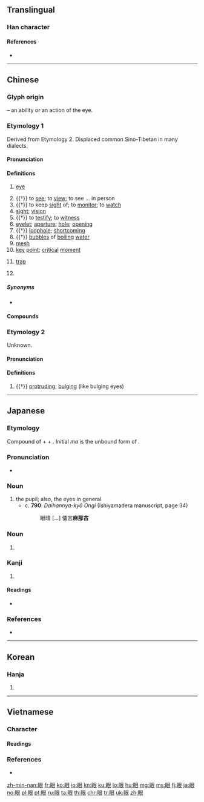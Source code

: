 {{character info/new}}
{{also|眠}}
==Translingual==

===Han character===
{{Han char|rn=109|rad=目|as=06|sn=11|four=67032|canj=BUAV|ids=⿰目艮}}

====References====
* {{Han ref|kx=0807.110|dkj=23318|dj=1222.260|hdz=42488.040|uh=773C|ud=30524|bh=B2B4|bd=45748}}

----

==Chinese==
{{zh-forms}}

===Glyph origin===
{{Han etym}}
{{Han compound|目|艮|t1=eye|ls=psc|c1=s|c2=p}} – an ability or an action of the eye.

===Etymology 1===
Derived from Etymology 2. Displaced common Sino-Tibetan {{och-l|目|eye}} in many dialects.

====Pronunciation====
{{zh-pron
|m=yǎn
|c=ngaan5
|h=pfs=ngién
|j=nie2
|md=ngāng
|mn=gán/xm,tp,kh,lk,sx,hc,tc:géng/tn,yl,tc:kéng/qz:ngúi/km:ngái/zz:kán
|mn_note=gán - literary; géng/kéng/ngúi/ngái/kán - vernacular (limited to {{zh-l|龍眼|tr=-}})
|w=3nge
|mc=y
|oc=2,y
|cat=n,v,cls
}}

====Definitions====
{{zh-hanzi}}

# [[eye]] {{zh-mw|隻|雙}}
#: {{zh-also|目}}
# {{†}} to [[see]]; to [[view]]; to see ... in person
# {{†}} to keep [[sight]] of; to [[monitor]]; to [[watch]]
# [[sight]]; [[vision]]
# {{†}} to [[testify]]; to [[witness]]
# [[eyelet]]; [[aperture]]; [[hole]]; [[opening]]
# {{†}} [[loophole]]; [[shortcoming]]
# {{†}} [[bubble]]s of [[boiling]] [[water]]
# [[mesh]]
# [[key]] [[point]]; [[critical]] [[moment]]
# {{lb|zh|Go}} [[trap]]
# {{zh-classifier|[[spring]]s, [[well]]s and [[ponds]]}}

=====Synonyms=====
* {{sense|eye}}
{{zh-dial|眼睛}}

====Compounds====
{{zh-der|眼鏡|眼睛|眼眉|眼角|眼淚|眼光|親眼|瞇眼|礙眼|擠眼|瞪眼|眼生|眼熟|肚臍眼|網眼|針眼|眼兒|屁眼|耳朵眼|節骨眼|泉眼|炮眼|眼球|眼珠|眼線|眼子|眼看|眼力|耀眼|顯眼|眼花|眼神|冷眼|眼科|眼睫毛|一眼|上眼|乖眼|俗眼|做眼|側眼|偷眼|傻眼|入眼|兩眼|具眼|凌眼|凡眼|到眼|刺眼|卯眼|另眼|合眼|唼眼|喂眼|圓眼|夜眼|天眼|媚眼|字眼|害眼|對眼|展眼|岔眼|巨眼|差眼|帶眼|心眼|惹眼|慧眼|懂眼|手眼|扎眼|打眼|抬眼|拙眼|招眼|挑眼|掉眼|掛眼|揜眼|搶眼|放眼|斜眼|斬眼|明眼|星眼|暖眼|杏眼|板眼|柳眼|格眼|榜眼|榫眼|正眼|氣眼|法眼|洗眼|淚眼|溝眼|滿眼|火眼|烘眼|照眼|牛眼|牢眼|現眼|生眼|當眼|白眼|眉眼|眕眼|眨眼|眼下|眼前|眼同|眼圈|眼壓|眼大|眼孔|眼尖|眼屎|眼岔|眼底|眼庫|眼影|眼慢|眼拙|眼挫|眼暈|眼格|眼梢|眼毒|眼泡|眼波|眼熱|眼界|眼白|眼皮|眼目|眼眵|眼眶|眼眸|眼瞼|眼福|眼穿|眼窩|眼簾|眼紅|眼罩|眼翳|眼腦|眼色|眼蟲|眼袋|眼裡|眼語|眼跳|眼辨|眼離|眼餳|眼饞|眼高|眼點|睃眼|睜眼|睡眼|瞎眼|瞥眼|砂眼|破眼|突眼|窗眼|筍眼|紅眼|繡眼|肉眼|腰眼|舉眼|芽眼|著眼|蟲眼|裂眼|複眼|覷眼|觸眼|詞眼|詩眼|話眼|豎眼|費眼|賊眼|賣眼|走眼|起眼|轉眼|迷眼|過眼|醉眼|醒眼|錯眼|鎗眼|閉眼|開眼|閤眼|闔眼|雞眼|電眼|露眼|青眼|順眼|頭眼|飛眼|養眼|餳眼|馬眼|高眼|鬥眼|魚眼|鳳眼|麂眼|點眼|龍眼|一晃眼|一眨眼|一轉眼|三角眼|下死眼|不上眼|不住眼|不入眼|不對眼|不挂眼|不眨眼|不落眼|不起眼|不錯眼|不開眼|不離眼|不順眼|丟眼色|丹鳳眼|乜斜眼|乾眼症|乾瞪眼|二五眼|五眼雞|亮眼人|估著眼|佛眼兒|使眼色|做眉眼|做眼色|光著眼|入眼貨|兩瞪眼|冷眼人|勢利眼|千里眼|半開眼|反眼猴|合板眼|單眼皮|大眼賊|天眼通|天睜眼|天開眼|好眼力|字眼兒|實心眼|小心眼|少心眼|屁股眼|心眼兒|打眼的|打眼目|打眼色|打眼號|捉冷眼|散光眼|明眼人|有眼光|有眼力|有眼色|格子眼|桃花眼|楞子眼|槅子眼|橫死眼|沒心眼|沒眼力|沒眼斤|沒眼的|沒眼色|沒長眼|法眼宗|海底眼|清眼鬼|溜眼睛|漏了眼|烏眼雞|獨眼龍|當眼處|疤瘌眼|白眼珠|白瞪眼|看走眼|眼中丁|眼中人|眼中刺|眼中疔|眼中釘|眼前歡|眼前花|眼子菜|眼巴巴|眼底下|眼愕愕|眼懸懸|眼扎毛|眼珠兒|眼珠子|眼球肌|眼皮子|眼看著|眼睜睜|眼瞪瞪|眼禿刷|眼見得|眼角膜|眼鏡猴|眼鏡蛇|瞎了眼|瞞眼畫|瞪著眼|碧眼兒|碧眼胡|窩瞘眼|第一眼|紅眼病|翻白眼|老視眼|老花眼|耍心眼|菉豆眼|著眼點|虎眼石|詐眼兒|調眼色|貓兒眼|貓眼石|走板眼|趕眼錯|蹲風眼|近視眼|遞眼色|遠視眼|遮眼法|鋪眼兒|鑽錢眼|開眼界|開過眼|關眼兒|阿兜眼|障眼法|雙眼皮|雞瞀眼|青光眼|青白眼|颱風眼|飛眼風|馬虎眼|鬥心眼|鬥雞眼|鳳眼果|鴝鵒眼|鵝眼錢|鶻鴒眼|黑眼圈|龍眼乾}}

===Etymology 2===
Unknown.

====Pronunciation====
{{zh-pron
|m=wěn,ěn
|c=ngan5,jan2
|dial=n
|oc=1,n
|cat=a
}}

====Definitions====
{{zh-hanzi}}

# {{†}} [[protruding]]; [[bulging]] (like bulging eyes)

----

==Japanese==

===Etymology===
{{ja-kanjitab|まなこ|yomi=k}}
Compound of {{m|ja|目|tr=ma||eye}} + {{m|ja|の|tr=no|pos=genitive case}} + {{m|ja|子|tr=ko|pos=nominalizing suffix}}. Initial ''ma'' is the unbound form of {{m|ja|目|tr=me|pos=id}}.

===Pronunciation===
* {{IPA|[manako]|lang=ja}}

===Noun===
{{ja-noun|まなこ}}

# the pupil; also, the eyes in general
#* c. '''790''': ''Daihannya-kyō Ongi'' (Ishiyamadera manuscript, page 34)
#*: 眼晴 [...] 倭言'''麻那古'''

===Noun===
{{ja-noun|め}}

# {{alternative form of|目|lang=ja}}

===Kanji===
{{ja-kanji|grade=5|rs=目06}}

# {{defn|lang=ja|sort=目06}}

====Readings====
* {{ja-readings|goon=[[げん]] (gen)|kanon=[[がん]] (gan)|on=[[ごん]] (gon)|kun=[[まなこ]] (manako)}}

===References===
* {{cite-book
|last=Tsukishima
|first=Hiroshi
|title=Kojisho Ongi Shūsei 3: Daihannya-kyō Ongi, Daihannya-kyō Jishō
|publisher=Kyūko Shoin
|year=1978
|location=Tōkyō
|language=Japanese
|isbn=4-7629-3090-3
}}

----

==Korean==

===Hanja===
{{ko-hanja|hangeul=안|eumhun=|mr=an|y=an}}

# {{defn|lang=ko|sort=目06}}

----

==Vietnamese==

===Character===
====Readings====
{{vi-readings|hv=nhẫn, nhãn|nom=nhởn, nhản, nhan, nhẫn, nhãn|rs=目06}}

===References===
* {{R:WinVNKey:Lê Sơn Thanh}}

[[zh-min-nan:眼]]
[[fr:眼]]
[[ko:眼]]
[[io:眼]]
[[kn:眼]]
[[ku:眼]]
[[lo:眼]]
[[hu:眼]]
[[mg:眼]]
[[ms:眼]]
[[fj:眼]]
[[ja:眼]]
[[no:眼]]
[[pl:眼]]
[[pt:眼]]
[[ru:眼]]
[[ta:眼]]
[[th:眼]]
[[chr:眼]]
[[tr:眼]]
[[uk:眼]]
[[zh:眼]]